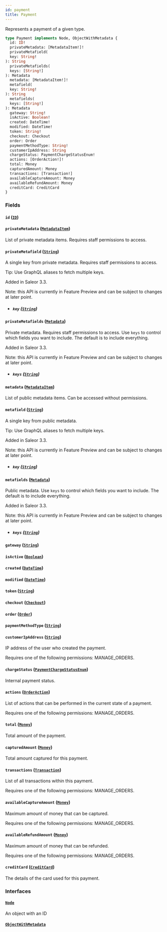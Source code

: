 ```yaml
---
id: payment
title: Payment
---
```



Represents a payment of a given type.

```graphql
type Payment implements Node, ObjectWithMetadata {
  id: ID!
  privateMetadata: [MetadataItem!]!
  privateMetafield(
  key: String!
): String
  privateMetafields(
  keys: [String!]
): Metadata
  metadata: [MetadataItem!]!
  metafield(
  key: String!
): String
  metafields(
  keys: [String!]
): Metadata
  gateway: String!
  isActive: Boolean!
  created: DateTime!
  modified: DateTime!
  token: String!
  checkout: Checkout
  order: Order
  paymentMethodType: String!
  customerIpAddress: String
  chargeStatus: PaymentChargeStatusEnum!
  actions: [OrderAction!]!
  total: Money
  capturedAmount: Money
  transactions: [Transaction!]
  availableCaptureAmount: Money
  availableRefundAmount: Money
  creditCard: CreditCard
}
```


### Fields

#### `id` ([`ID`](../../../developer/api-reference/scalars/id))




#### `privateMetadata` ([`MetadataItem`](../../../developer/api-reference/objects/metadata-item))

List of private metadata items. Requires staff permissions to access.


#### `privateMetafield` ([`String`](../../../developer/api-reference/scalars/string))

A single key from private metadata. Requires staff permissions to access.

Tip: Use GraphQL aliases to fetch multiple keys.

Added in Saleor 3.3.

Note: this API is currently in Feature Preview and can be subject to changes at later point.
- ##### `key` ([`String`](../../../developer/api-reference/scalars/string))




#### `privateMetafields` ([`Metadata`](../../../developer/api-reference/scalars/metadata))

Private metadata. Requires staff permissions to access. Use `keys` to control which fields you want to include. The default is to include everything.

Added in Saleor 3.3.

Note: this API is currently in Feature Preview and can be subject to changes at later point.
- ##### `keys` ([`String`](../../../developer/api-reference/scalars/string))




#### `metadata` ([`MetadataItem`](../../../developer/api-reference/objects/metadata-item))

List of public metadata items. Can be accessed without permissions.


#### `metafield` ([`String`](../../../developer/api-reference/scalars/string))

A single key from public metadata.

Tip: Use GraphQL aliases to fetch multiple keys.

Added in Saleor 3.3.

Note: this API is currently in Feature Preview and can be subject to changes at later point.
- ##### `key` ([`String`](../../../developer/api-reference/scalars/string))




#### `metafields` ([`Metadata`](../../../developer/api-reference/scalars/metadata))

Public metadata. Use `keys` to control which fields you want to include. The default is to include everything.

Added in Saleor 3.3.

Note: this API is currently in Feature Preview and can be subject to changes at later point.
- ##### `keys` ([`String`](../../../developer/api-reference/scalars/string))




#### `gateway` ([`String`](../../../developer/api-reference/scalars/string))




#### `isActive` ([`Boolean`](../../../developer/api-reference/scalars/boolean))




#### `created` ([`DateTime`](../../../developer/api-reference/scalars/date-time))




#### `modified` ([`DateTime`](../../../developer/api-reference/scalars/date-time))




#### `token` ([`String`](../../../developer/api-reference/scalars/string))




#### `checkout` ([`Checkout`](../../../developer/api-reference/objects/checkout))




#### `order` ([`Order`](../../../developer/api-reference/objects/order))




#### `paymentMethodType` ([`String`](../../../developer/api-reference/scalars/string))




#### `customerIpAddress` ([`String`](../../../developer/api-reference/scalars/string))

IP address of the user who created the payment.

Requires one of the following permissions: MANAGE_ORDERS.


#### `chargeStatus` ([`PaymentChargeStatusEnum`](../../../developer/api-reference/enums/payment-charge-status-enum))

Internal payment status.


#### `actions` ([`OrderAction`](../../../developer/api-reference/enums/order-action))

List of actions that can be performed in the current state of a payment.

Requires one of the following permissions: MANAGE_ORDERS.


#### `total` ([`Money`](../../../developer/api-reference/objects/money))

Total amount of the payment.


#### `capturedAmount` ([`Money`](../../../developer/api-reference/objects/money))

Total amount captured for this payment.


#### `transactions` ([`Transaction`](../../../developer/api-reference/objects/transaction))

List of all transactions within this payment.

Requires one of the following permissions: MANAGE_ORDERS.


#### `availableCaptureAmount` ([`Money`](../../../developer/api-reference/objects/money))

Maximum amount of money that can be captured.

Requires one of the following permissions: MANAGE_ORDERS.


#### `availableRefundAmount` ([`Money`](../../../developer/api-reference/objects/money))

Maximum amount of money that can be refunded.

Requires one of the following permissions: MANAGE_ORDERS.


#### `creditCard` ([`CreditCard`](../../../developer/api-reference/objects/credit-card))

The details of the card used for this payment.


### Interfaces

#### [`Node`](../../../developer/api-reference/interfaces/node) 

An object with an ID


#### [`ObjectWithMetadata`](../../../developer/api-reference/interfaces/object-with-metadata) 






